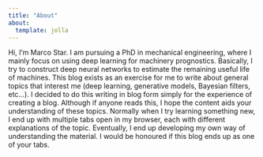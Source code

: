 ```yaml
---
title: "About"
about:
  template: jolla
---
```


Hi, I'm Marco Star. I am pursuing a PhD in mechanical engineering, where I mainly focus on using deep learning for machinery prognostics. Basically, I try to construct deep neural networks to estimate the remaining useful life of machines. This blog exists as an exercise for me to write about general topics that interest me (deep learning, generative models, Bayesian filters, etc...). I decided to do this writing in blog form simply for the experience of creating a blog. Although if anyone reads this, I hope the content aids your understanding of these topics. Normally when I try learning something new, I end up with multiple tabs open in my browser, each with different explanations of the topic. Eventually, I end up developing my own way of understanding the material. I would be honoured if this blog ends up as one of your tabs.